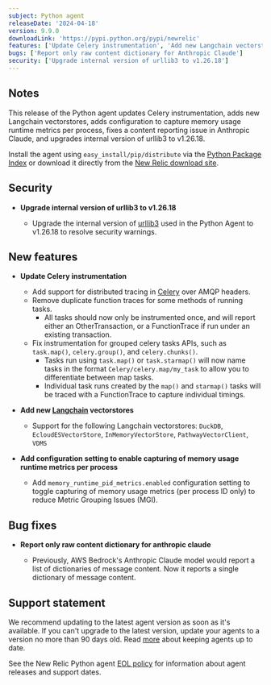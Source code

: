 ```yaml
---
subject: Python agent
releaseDate: '2024-04-18'
version: 9.9.0
downloadLink: 'https://pypi.python.org/pypi/newrelic'
features: ['Update Celery instrumentation', 'Add new Langchain vectorstores', 'Add configuration to capture memory usage runtime metrics per process']
bugs: ['Report only raw content dictionary for Anthropic Claude']
security: ['Upgrade internal version of urllib3 to v1.26.18']
---
```


## Notes

This release of the Python agent updates Celery instrumentation, adds new Langchain vectorstores, adds configuration to capture memory usage runtime metrics per process, fixes a content reporting issue in Anthropic Claude, and upgrades internal version of urllib3 to v1.26.18.

Install the agent using `easy_install/pip/distribute` via the [Python Package Index](https://pypi.python.org/pypi/newrelic) or download it directly from the [New Relic download site](https://download.newrelic.com/python_agent/release).

## Security

* **Upgrade internal version of urllib3 to v1.26.18**

    * Upgrade the internal version of [urllib3](https://pypi.org/project/urllib3/) used in the Python Agent to v1.26.18 to resolve security warnings.

## New features

* **Update Celery instrumentation**

    * Add support for distributed tracing in [Celery](https://pypi.org/project/celery/) over AMQP headers.
    * Remove duplicate function traces for some methods of running tasks.
      * All tasks should now only be instrumented once, and will report either an OtherTransaction, or a FunctionTrace if run under an existing transaction.
    * Fix instrumentation for grouped celery tasks APIs, such as `task.map()`, `celery.group()`, and `celery.chunks()`.
      * Tasks run using `task.map()` or `task.starmap()` will now name tasks in the format `Celery/celery.map/my_task` to allow you to differentiate between map tasks.
      * Individual task runs created by the `map()` and `starmap()` tasks will be traced with a FunctionTrace to capture individual timings.

* **Add new [Langchain](https://pypi.org/project/langchain/) vectorstores**

    * Support for the following Langchain vectorstores: `DuckDB`, `EcloudESVectorStore`, `InMemoryVectorStore`, `PathwayVectorClient`, `VDMS`

* **Add configuration setting to enable capturing of memory usage runtime metrics per process**

    * Add `memory_runtime_pid_metrics.enabled` configuration setting to toggle capturing of memory usage metrics (per process ID only) to reduce Metric Grouping Issues (MGI).

## Bug fixes

* **Report only raw content dictionary for anthropic claude**

    * Previously, AWS Bedrock's Anthropic Claude model would report a list of dictionaries of message content. Now it reports a single dictionary of message content.

## Support statement

We recommend updating to the latest agent version as soon as it's available. If you can't upgrade to the latest version, update your agents to a version no more than 90 days old. Read [more](/docs/new-relic-solutions/new-relic-one/install-configure/update-new-relic-agent/) about keeping agents up to date.

See the New Relic Python agent [EOL policy](/docs/apm/agents/python-agent/getting-started/python-agent-eol-policy/) for information about agent releases and support dates.

